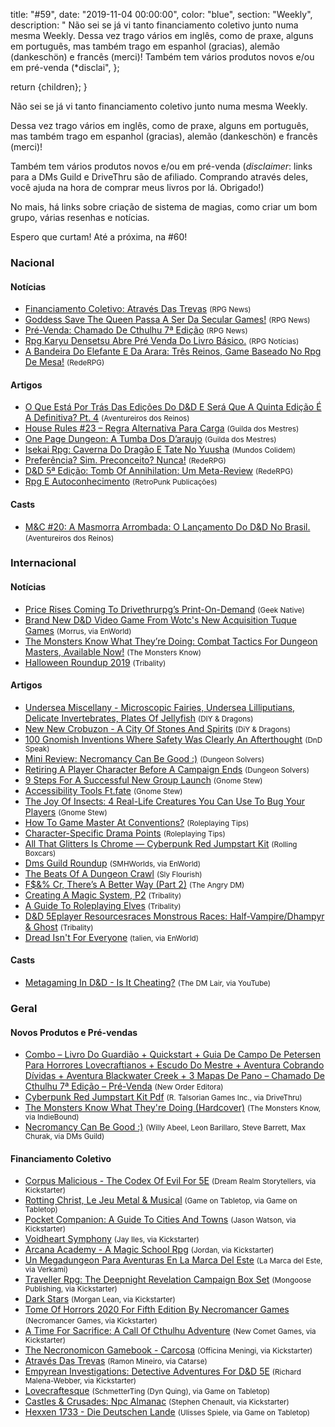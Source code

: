 
  title: "#59",
  date: "2019-11-04 00:00:00",
  color: "blue",
  section: "Weekly",
  description:
    "    Não sei se já vi tanto financiamento coletivo junto numa mesma Weekly.     Dessa vez trago vários em inglês, como de praxe, alguns em português, mas também trago em espanhol (gracias), alemão (dankeschön) e francês (merci)!    Também tem vários produtos novos e/ou em pré-venda (*disclai",
};

  return <InternalLayout meta={meta}>{children}</InternalLayout>;
}

Não sei se já vi tanto financiamento coletivo junto numa mesma Weekly.

Dessa vez trago vários em inglês, como de praxe, alguns em português, mas também trago em espanhol (gracias), alemão (dankeschön) e francês (merci)!

Também tem vários produtos novos e/ou em pré-venda (_disclaimer_: links para a DMs Guild e DriveThru são de afiliado. Comprando através deles, você ajuda na hora de comprar meus livros por lá. Obrigado!)

No mais, há links sobre criação de sistema de magias, como criar um bom grupo, várias resenhas e notícias.

Espero que curtam! Até a próxima, na #60!

### Nacional

#### Notícias

- [Financiamento Coletivo: Através Das Trevas] <small>(RPG News)</small>
- [Goddess Save The Queen Passa A Ser Da Secular Games!] <small>(RPG News)</small>
- [Pré-Venda: Chamado De Cthulhu 7ª Edição] <small>(RPG News)</small>
- [Rpg Karyu Densetsu Abre Pré Venda Do Livro Básico.] <small>(RPG Notícias)</small>
- [A Bandeira Do Elefante E Da Arara: Três Reinos, Game Baseado No Rpg De Mesa!] <small>(RedeRPG)</small>

#### Artigos

- [O Que Está Por Trás Das Edições Do D&amp;D E Será Que A Quinta Edição É A Definitiva? Pt. 4] <small>(Aventureiros dos Reinos)</small>
- [House Rules #23 – Regra Alternativa Para Carga] <small>(Guilda dos Mestres)</small>
- [One Page Dungeon: A Tumba Dos D’araujo] <small>(Guilda dos Mestres)</small>
- [Isekai Rpg: Caverna Do Dragão E Tate No Yuusha] <small>(Mundos Colidem)</small>
- [Preferência? Sim. Preconceito? Nunca!] <small>(RedeRPG)</small>
- [D&amp;D 5ª Edição: Tomb Of Annihilation: Um Meta-Review] <small>(RedeRPG)</small>
- [Rpg E Autoconhecimento] <small>(RetroPunk Publicações)</small>

#### Casts

- [M&amp;C #20: A Masmorra Arrombada: O Lançamento Do D&amp;D No Brasil.] <small>(Aventureiros dos Reinos)</small>

### Internacional

#### Notícias

- [Price Rises Coming To Drivethrurpg’s Print-On-Demand] <small>(Geek Native)</small>
- [Brand New D&amp;D Video Game From Wotc&#039;s New Acquisition Tuque Games] <small>(Morrus, via EnWorld)</small>
- [The Monsters Know What They’re Doing: Combat Tactics For Dungeon Masters, Available Now!] <small>(The Monsters Know)</small>
- [Halloween Roundup 2019] <small>(Tribality)</small>

#### Artigos

- [Undersea Miscellany - Microscopic Fairies, Undersea Lilliputians, Delicate Invertebrates, Plates Of Jellyfish] <small>(DIY &amp; Dragons)</small>
- [New New Crobuzon - A City Of Stones And Spirits] <small>(DiY &amp; Dragons)</small>
- [100 Gnomish Inventions Where Safety Was Clearly An Afterthought] <small>(DnD Speak)</small>
- [Mini Review: Necromancy Can Be Good :)] <small>(Dungeon Solvers)</small>
- [Retiring A Player Character Before A Campaign Ends] <small>(Dungeon Solvers)</small>
- [9 Steps For A Successful New Group Launch] <small>(Gnome Stew)</small>
- [Accessibility Tools Ft.fate] <small>(Gnome Stew)</small>
- [The Joy Of Insects: 4 Real-Life Creatures You Can Use To Bug Your Players] <small>(Gnome Stew)</small>
- [How To Game Master At Conventions?] <small>(Roleplaying Tips)</small>
- [Character-Specific Drama Points] <small>(Roleplaying Tips)</small>
- [All That Glitters Is Chrome — Cyberpunk Red Jumpstart Kit] <small>(Rolling Boxcars)</small>
- [Dms Guild Roundup] <small>(SMHWorlds, via EnWorld)</small>
- [The Beats Of A Dungeon Crawl] <small>(Sly Flourish)</small>
- [F$&amp;% Cr, There’s A Better Way (Part 2)] <small>(The Angry DM)</small>
- [Creating A Magic System, P2] <small>(Tribality)</small>
- [A Guide To Roleplaying Elves] <small>(Tribality)</small>
- [D&amp;D 5Eplayer Resourcesraces Monstrous Races: Half-Vampire/Dhampyr &amp; Ghost] <small>(Tribality)</small>
- [Dread Isn&#039;t For Everyone] <small>(talien, via EnWorld)</small>

#### Casts

- [Metagaming In D&amp;D - Is It Cheating?] <small>(The DM Lair, via YouTube)</small>

### Geral

#### Novos Produtos e Pré-vendas

- [Combo – Livro Do Guardião + Quickstart + Guia De Campo De Petersen Para Horrores Lovecraftianos + Escudo Do Mestre + Aventura Cobrando Dívidas + Aventura Blackwater Creek + 3 Mapas De Pano – Chamado De Cthulhu 7ª Edição – Pré-Venda] <small>(New Order Editora)</small>
- [Cyberpunk Red Jumpstart Kit Pdf] <small>(R. Talsorian Games Inc., via DriveThru)</small>
- [The Monsters Know What They&#039;re Doing (Hardcover)] <small>(The Monsters Know, via IndieBound)</small>
- [Necromancy Can Be Good :)] <small>(Willy Abeel, Leon Barillaro, Steve Barrett, Max Churak, via DMs Guild)</small>

#### Financiamento Coletivo

- [Corpus Malicious - The Codex Of Evil For 5E] <small>(Dream Realm Storytellers, via Kickstarter)</small>
- [Rotting Christ, Le Jeu Metal &amp; Musical] <small>(Game on Tabletop, via Game on Tabletop)</small>
- [Pocket Companion: A Guide To Cities And Towns] <small>(Jason Watson, via Kickstarter)</small>
- [Voidheart Symphony] <small>(Jay Iles, via Kickstarter)</small>
- [Arcana Academy - A Magic School Rpg] <small>(Jordan, via Kickstarter)</small>
- [Un Megadungeon Para Aventuras En La Marca Del Este] <small>(La Marca del Este, via Verkami)</small>
- [Traveller Rpg: The Deepnight Revelation Campaign Box Set] <small>(Mongoose Publishing, via Kickstarter)</small>
- [Dark Stars] <small>(Morgan Lean, via Kickstarter)</small>
- [Tome Of Horrors 2020 For Fifth Edition By Necromancer Games] <small>(Necromancer Games, via Kickstarter)</small>
- [A Time For Sacrifice: A Call Of Cthulhu Adventure] <small>(New Comet Games, via Kickstarter)</small>
- [The Necronomicon Gamebook - Carcosa] <small>(Officina Meningi, via Kickstarter)</small>
- [Através Das Trevas] <small>(Ramon Mineiro, via Catarse)</small>
- [Empyrean Investigations: Detective Adventures For D&amp;D 5E] <small>(Richard Malena-Webber, via Kickstarter)</small>
- [Lovecraftesque] <small>(SchmetterTing (Dyn Quing), via Game on Tabletop)</small>
- [Castles &amp; Crusades: Npc Almanac] <small>(Stephen Chenault, via Kickstarter)</small>
- [Hexxen 1733 - Die Deutschen Lande] <small>(Ulisses Spiele, via Game on Tabletop)</small>

[the beats of a dungeon crawl]: https://slyflourish.com/beats_of_a_dungeon_crawl.html
[f$&amp;% cr, there’s a better way (part 2)]: https://theangrygm.com/f-cr-theres-a-better-way-part-2/
[dread isn&#039;t for everyone]: https://www.enworld.org/threads/dread-isnt-for-everyone.668055/
[isekai rpg: caverna do dragão e tate no yuusha]: https://www.mundoscolidem.com.br/isekai-rpg-caverna-do-dragao-e-tate-no-yuusha/
[creating a magic system, p2]: https://www.tribality.com/2019/10/28/creating-a-magic-system-p2/
[9 steps for a successful new group launch]: https://gnomestew.com/steps-for-successful-launch/
[100 gnomish inventions where safety was clearly an afterthought]: http://dndspeak.com/2019/10/100-gnomish-inventions-where-safety-was-clearly-an-afterthought/
[one page dungeon: a tumba dos d’araujo]: http://guildadosmestres.com.br/2019/10/28/one-page-dungeon-a-tumba-dos-daraujo/
[retiring a player character before a campaign ends]: https://www.dungeonsolvers.com/2019/10/28/retiring-a-player-character-before-a-campaign-ends/
[goddess save the queen passa a ser da secular games!]: https://newsrpg.wordpress.com/2019/10/29/goddess-save-the-queen-passa-a-ser-da-secular-games/
[new new crobuzon - a city of stones and spirits]: https://diyanddragons.blogspot.com/2019/10/new-new-crobuzon-city-of-stones-and.html
[how to game master at conventions?]: https://www.roleplayingtips.com/rptn/how-to-game-master-at-conventions/
[the monsters know what they’re doing: combat tactics for dungeon masters, available now!]: http://themonstersknow.com/the-monsters-know-what-theyre-doing-combat-tactics-for-dungeon-masters-available-now/
[the monsters know what they&#039;re doing (hardcover)]: https://www.indiebound.org/book/9781982122669
[d&amp;d 5eplayer resourcesraces monstrous races: half-vampire/dhampyr &amp; ghost]: https://www.tribality.com/2019/10/29/monstrous-races-half-vampire-dhampyr-ghost/
[metagaming in d&amp;d - is it cheating?]: https://www.youtube.com/watch?v=3iL4-wIqYg4
[halloween roundup 2019]: https://www.tribality.com/2019/10/29/halloween-roundup-2019/
[brand new d&amp;d video game from wotc&#039;s new acquisition tuque games]: https://www.enworld.org/threads/brand-new-d-d-video-game-from-wotcs-new-acquisition-tuque-games.668247/
[a bandeira do elefante e da arara: três reinos, game baseado no rpg de mesa!]: https://www.rederpg.com.br/2019/10/29/a-bandeira-do-elefante-e-da-arara-tres-reinos-game-baseado-no-rpg-de-mesa/
[pré-venda: chamado de cthulhu 7ª edição]: https://newsrpg.wordpress.com/2019/10/30/pre-venda-chamado-de-cthulhu-7a-edicao/
[combo – livro do guardião + quickstart + guia de campo de petersen para horrores lovecraftianos + escudo do mestre + aventura cobrando dívidas + aventura blackwater creek + 3 mapas de pano – chamado de cthulhu 7ª edição – pré-venda]: https://newordereditora.com.br/loja/rpg/chamado-de-cthulhu/combo-livro-do-guardiao-quickstart-guia-de-campo-de-petersen-para-horrores-lovecraftianos-escudo-do-mestre-aventura-cobrando-dividas-aventura-blackwater-creek-3-mapas-de-pano-chamado-d/
[dark stars]: https://www.kickstarter.com/projects/darkstars/dark-stars
[pocket companion: a guide to cities and towns]: https://www.kickstarter.com/projects/wisdomsavemedia/pocket-companion-a-guide-to-cities-and-towns
[castles &amp; crusades: npc almanac]: https://www.kickstarter.com/projects/676918054/castles-and-crusades-npc-almanac
[arcana academy - a magic school rpg]: https://www.kickstarter.com/projects/tabletopcrow/arcana-academy
[corpus malicious - the codex of evil for 5e]: https://www.kickstarter.com/projects/corpusmalicious/corpus-malicious-the-codex-of-evil-for-5e
[all that glitters is chrome — cyberpunk red jumpstart kit]: https://rollingboxcars.com/2019/10/30/all-that-glitters-is-chrome-cyberpunk-red-jumpstart-kit/
[cyberpunk red jumpstart kit pdf]: https://www.drivethrurpg.com/product/279014/Cyberpunk-Red-Jumpstart-Kit?affiliate_id=2024265
[the joy of insects: 4 real-life creatures you can use to bug your players]: https://gnomestew.com/the-joy-of-insects-4-real-life-creatures-you-can-use-to-bug-your-players/
[o que está por trás das edições do d&amp;d e será que a quinta edição é a definitiva? pt. 4]: http://aventureirosdosreinos.com/o-que-esta-por-tras-das-edicoes-do-dd-e-sera-que-a-quinta-edicao-e-a-definitiva-pt-4/
[empyrean investigations: detective adventures for d&amp;d 5e]: https://www.kickstarter.com/projects/rmalena/empyrean-investigations
[a time for sacrifice: a call of cthulhu adventure]: https://www.kickstarter.com/projects/newcometgames/a-time-for-sacrifice-a-call-of-cthulhu-adventure
[tome of horrors 2020 for fifth edition by necromancer games]: https://www.kickstarter.com/projects/necromancergames/tome-of-horrors-2020-for-fifth-edition-by-necromancer-games
[the necronomicon gamebook - carcosa]: https://www.kickstarter.com/projects/officinameningi/the-necronomicon-gamebook-carcosa
[voidheart symphony]: https://www.kickstarter.com/projects/jayciles/voidheart-symphony
[price rises coming to drivethrurpg’s print-on-demand]: https://www.geeknative.com/69201/price-rises-coming-to-drivethrurpgs-print-on-demand/#new_tab?utm_source=rss&utm_medium=rss&utm_campaign=price-rises-coming-to-drivethrurpgs-print-on-demand
[dms guild roundup]: https://www.enworld.org/threads/dms-guild-roundup.668139
[character-specific drama points]: https://www.roleplayingtips.com/rptn/character-specific-drama-points/
[rpg e autoconhecimento]: https://retropunk.com.br/editora/rpg-e-autoconhecimento/
[preferência? sim. preconceito? nunca!]: https://www.rederpg.com.br/2019/10/31/preferencia-sim-preconceito-nunca/
[undersea miscellany - microscopic fairies, undersea lilliputians, delicate invertebrates, plates of jellyfish]: https://diyanddragons.blogspot.com/2019/11/undersea-miscellany-microscopic-fairies.html
[a guide to roleplaying elves]: https://www.tribality.com/2019/11/01/a-guide-to-roleplaying-elves/
[accessibility tools ft.fate]: https://gnomestew.com/accessibility-tools-ft-fate/
[mini review: necromancy can be good :)]: https://www.dungeonsolvers.com/2019/11/01/mini-review-necromancy-can-be-good/
[necromancy can be good :)]: https://www.dmsguild.com/product/293555/Necromancy-Can-Be-Good-?affiliate_id=2024265
[house rules #23 – regra alternativa para carga]: http://guildadosmestres.com.br/2019/11/01/house-rules-23-regra-alternativa-para-carga/
[financiamento coletivo: através das trevas]: https://newsrpg.wordpress.com/2019/11/02/financiamento-coletivo-atraves-das-trevas/
[através das trevas]: https://www.catarse.me/atravesdastrevas
[m&amp;c #20: a masmorra arrombada: o lançamento do d&amp;d no brasil.]: http://aventureirosdosreinos.com/mc-20-a-masmorra-arrombada-o-lancamento-do-dd-no-brasil/
[rotting christ, le jeu metal &amp; musical]: https://www.gameontabletop.com/cf258/rotting-christ-le-jeu-metal-musical.html
[un megadungeon para aventuras en la marca del este]: https://www.verkami.com/projects/24869-un-megadungeon-para-aventuras-en-la-marca-del-este
[hexxen 1733 - die deutschen lande]: https://www.gameontabletop.com/cf270/hexxen-1733-die-deutschen-lande.html
[lovecraftesque]: https://www.gameontabletop.com/cf240/lovecraftesque.html
[traveller rpg: the deepnight revelation campaign box set]: https://www.kickstarter.com/projects/1990654819/traveller-rpg-the-deepnight-revelation-campaign-box-set
[d&amp;d 5ª edição: tomb of annihilation: um meta-review]: https://www.rederpg.com.br/2019/11/03/dd-5a-edicao-tomb-of-annihilation-um-meta-review/
[rpg karyu densetsu abre pré venda do livro básico.]: https://www.rpgnoticias.com.br/post/rpg-karyu-densetsu-abre-pre-venda-do-livro-basico
